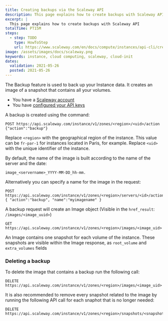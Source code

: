 ```yaml
---
title: Creating backups via the Scaleway API
description: This page explains how to create backups with Scaleway API
excerpt: |
  This page explains how to create backups with Scaleway API
totalTime: PT15M
steps:
  - step: TODO
    type: HowToStep
    url: https://www.scaleway.com/en/docs/compute/instances/api-cli/creating-backups
image: /assets/images/docs/scaleway.png
keywords: instance, cloud computing, scaleway, cloud-init
dates:
  validation: 2021-05-26
  posted: 2021-05-26
---
```


The Backup feature is used to back up your Instance data. It creates an image of a snapshot that contains all your volumes.

<Message type="requirement">

  - You have a [Scaleway account](/console/my-account/how-to/create-an-account/)   
  - You have [configured your API keys](/console/my-project/how-to/generate-api-key/)

</Message>

A backup is created using the command:
```
POST https://api.scaleway.com/instance/v1/zones/<region>/<uid>/action
{"action":"backup"}
```

Replace `<region>` with the geographical region of the instance. This value can be `fr-par-1` for instances located in Paris, for example. Replace `<uid>` with the unique identifier of the instance.

By default, the name of the image is built according to the name of the server and the date:
```
image_<servername>_YYYY-MM-DD_hh-mm.
```

Alternatively you can specify a name for the image in the request:
```
POST https://api.scaleway.com/instance/v1/zones/<region>/servers/<id>/action
{ "action":"backup", "name":"myimagename" }
```

A backup request will create an Image object (Visible in the `href_result`: `/images/<image_uuid>`)

```
GET https://api.scaleway.com/instance/v1/zones/<region>/images/<image_uid>
```

An Image contains one snapshot for each volume of the instance. These snapshots are visible within the Image response, as `root_volume` and `extra_volumes` fields

### Deleting a backup 


To delete the image that contains a backup run the following call:

```
DELETE https://api.scaleway.com/instance/v1/zones/<region>/images/<image_uid>
```

It is also recommended to remove every snapshot related to the image by running the following API call for each snaphot that is no longer needed:

```
DELETE https://api.scaleway.com/instance/v1/zones/<region>/snapshots/<snapshot_uid>
```
